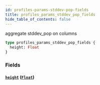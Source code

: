 ```yaml
---
id: profiles-params-stddev-pop-fields
title: profiles_params_stddev_pop_fields
hide_table_of_contents: false
---
```


aggregate stddev_pop on columns

```graphql
type profiles_params_stddev_pop_fields {
  height: Float
}
```

### Fields

#### [`height`](#) ([`Float`](/07-graphql/scalars/float))
